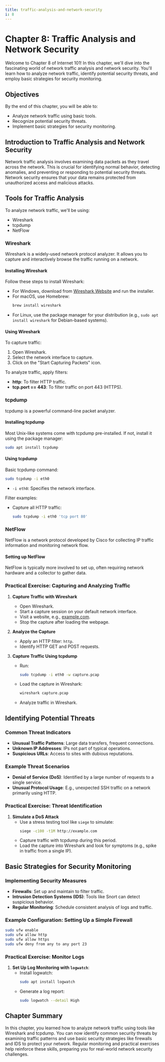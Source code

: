 ```yaml
---
title: traffic-analysis-and-network-security
i: 8
---
```


# Chapter 8: Traffic Analysis and Network Security

Welcome to Chapter 8 of Internet 101! In this chapter, we'll dive into the fascinating world of network traffic analysis and network security. You'll learn how to analyze network traffic, identify potential security threats, and employ basic strategies for security monitoring.

## Objectives
By the end of this chapter, you will be able to:
- Analyze network traffic using basic tools.
- Recognize potential security threats.
- Implement basic strategies for security monitoring.

## Introduction to Traffic Analysis and Network Security
Network traffic analysis involves examining data packets as they travel across the network. This is crucial for identifying normal behavior, detecting anomalies, and preventing or responding to potential security threats. Network security ensures that your data remains protected from unauthorized access and malicious attacks.

## Tools for Traffic Analysis

To analyze network traffic, we'll be using:
- Wireshark
- tcpdump
- NetFlow

### Wireshark
Wireshark is a widely-used network protocol analyzer. It allows you to capture and interactively browse the traffic running on a network.

#### Installing Wireshark
Follow these steps to install Wireshark:
- For Windows, download from [Wireshark Website](https://www.wireshark.org/download.html) and run the installer.
- For macOS, use Homebrew:
  ```sh
  brew install wireshark
  ```
- For Linux, use the package manager for your distribution (e.g., `sudo apt install wireshark` for Debian-based systems).

#### Using Wireshark
To capture traffic:
1. Open Wireshark.
2. Select the network interface to capture.
3. Click on the "Start Capturing Packets" icon.

To analyze traffic, apply filters:
- **http**: To filter HTTP traffic.
- **tcp.port == 443**: To filter traffic on port 443 (HTTPS).

### tcpdump
tcpdump is a powerful command-line packet analyzer.

#### Installing tcpdump
Most Unix-like systems come with tcpdump pre-installed. If not, install it using the package manager:
```sh
sudo apt install tcpdump
```

#### Using tcpdump
Basic tcpdump command:
```sh
sudo tcpdump -i eth0
```
- `-i eth0`: Specifies the network interface.

Filter examples:
- Capture all HTTP traffic:
  ```sh
  sudo tcpdump -i eth0 'tcp port 80'
  ```

### NetFlow
NetFlow is a network protocol developed by Cisco for collecting IP traffic information and monitoring network flow.

#### Setting up NetFlow
NetFlow is typically more involved to set up, often requiring network hardware and a collector to gather data.

### Practical Exercise: Capturing and Analyzing Traffic
1. **Capture Traffic with Wireshark**
   - Open Wireshark.
   - Start a capture session on your default network interface.
   - Visit a website, e.g., [example.com](http://example.com).
   - Stop the capture after loading the webpage.

2. **Analyze the Capture**
   - Apply an HTTP filter: `http`.
   - Identify HTTP GET and POST requests.

3. **Capture Traffic Using tcpdump**
   - Run:
     ```sh
     sudo tcpdump -i eth0 -w capture.pcap
     ```
   - Load the capture in Wireshark:
     ```sh
     wireshark capture.pcap
     ```
   - Analyze traffic in Wireshark.

## Identifying Potential Threats

### Common Threat Indicators
- **Unusual Traffic Patterns**: Large data transfers, frequent connections.
- **Unknown IP Addresses**: IPs not part of typical operations.
- **Suspicious URLs**: Access to sites with dubious reputations.

### Example Threat Scenarios
- **Denial of Service (DoS)**: Identified by a large number of requests to a single service.
- **Unusual Protocol Usage**: E.g., unexpected SSH traffic on a network primarily using HTTP.

### Practical Exercise: Threat Identification
1. **Simulate a DoS Attack**
   - Use a stress testing tool like `siege` to simulate:
     ```sh
     siege -c100 -t1M http://example.com
     ```
   - Capture traffic with tcpdump during this period.
   - Load the capture into Wireshark and look for symptoms (e.g., spike in traffic from a single IP).

## Basic Strategies for Security Monitoring

### Implementing Security Measures
- **Firewalls**: Set up and maintain to filter traffic.
- **Intrusion Detection Systems (IDS)**: Tools like Snort can detect suspicious behavior.
- **Regular Monitoring**: Schedule consistent analysis of logs and traffic.

### Example Configuration: Setting Up a Simple Firewall
```sh
sudo ufw enable
sudo ufw allow http
sudo ufw allow https
sudo ufw deny from any to any port 23
```

### Practical Exercise: Monitor Logs
1. **Set Up Log Monitoring with `logwatch`**:
   - Install logwatch:
     ```sh
     sudo apt install logwatch
     ```
   - Generate a log report:
     ```sh
     sudo logwatch --detail High
     ```

## Chapter Summary
In this chapter, you learned how to analyze network traffic using tools like Wireshark and tcpdump. You can now identify common security threats by examining traffic patterns and use basic security strategies like firewalls and IDS to protect your network. Regular monitoring and practical exercises help reinforce these skills, preparing you for real-world network security challenges.
